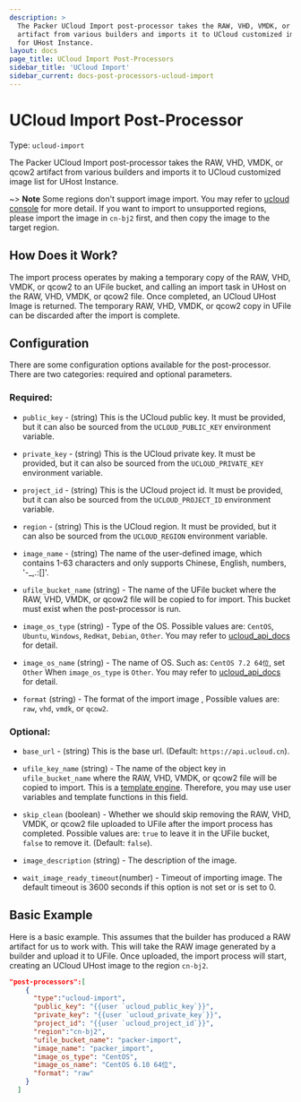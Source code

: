 ```yaml
---
description: >
  The Packer UCloud Import post-processor takes the RAW, VHD, VMDK, or qcow2
  artifact from various builders and imports it to UCloud customized image list
  for UHost Instance.
layout: docs
page_title: UCloud Import Post-Processors
sidebar_title: 'UCloud Import'
sidebar_current: docs-post-processors-ucloud-import
---
```


# UCloud Import Post-Processor

Type: `ucloud-import`

The Packer UCloud Import post-processor takes the RAW, VHD, VMDK, or qcow2 artifact from various builders and imports it to UCloud customized image list for UHost Instance.

~> **Note** Some regions don't support image import. You may refer to [ucloud console](https://console.ucloud.cn/uhost/uimage) for more detail. If you want to import to unsupported regions, please import the image in `cn-bj2` first, and then copy the image to the target region.

## How Does it Work?

The import process operates by making a temporary copy of the RAW, VHD, VMDK, or qcow2 to an UFile bucket, and calling an import task in UHost on the RAW, VHD, VMDK, or qcow2 file. Once completed, an UCloud UHost Image is returned. The temporary RAW, VHD, VMDK, or qcow2 copy in UFile can be discarded after the import is complete.

## Configuration

There are some configuration options available for the post-processor. There
are two categories: required and optional parameters.

### Required:

- `public_key` - (string) This is the UCloud public key. It must be provided, but it can also be sourced from the `UCLOUD_PUBLIC_KEY` environment variable.

- `private_key` - (string) This is the UCloud private key. It must be provided, but it can also be sourced from the `UCLOUD_PRIVATE_KEY` environment variable.

- `project_id` - (string) This is the UCloud project id. It must be provided, but it can also be sourced from the `UCLOUD_PROJECT_ID` environment variable.

- `region` - (string) This is the UCloud region. It must be provided, but it can also be sourced from the `UCLOUD_REGION` environment variable.

- `image_name` - (string) The name of the user-defined image, which contains 1-63 characters and only supports Chinese, English, numbers, '-\_,.:[]'.

- `ufile_bucket_name` (string) - The name of the UFile bucket where the RAW, VHD, VMDK, or qcow2 file will be copied to for import. This bucket must exist when the post-processor is run.

- `image_os_type` (string) - Type of the OS. Possible values are: `CentOS`, `Ubuntu`, `Windows`, `RedHat`, `Debian`, `Other`. You may refer to [ucloud_api_docs](https://docs.ucloud.cn/api/uhost-api/import_custom_image) for detail.

- `image_os_name` (string) - The name of OS. Such as: `CentOS 7.2 64位`, set `Other` When `image_os_type` is `Other`. You may refer to [ucloud_api_docs](https://docs.ucloud.cn/api/uhost-api/import_custom_image) for detail.

- `format` (string) - The format of the import image , Possible values are: `raw`, `vhd`, `vmdk`, or `qcow2`.

### Optional:

- `base_url` - (string) This is the base url. (Default: `https://api.ucloud.cn`).

- `ufile_key_name` (string) - The name of the object key in
  `ufile_bucket_name` where the RAW, VHD, VMDK, or qcow2 file will be copied
  to import. This is a [template engine](/docs/templates/engine).
  Therefore, you may use user variables and template functions in this field.

- `skip_clean` (boolean) - Whether we should skip removing the RAW, VHD, VMDK, or qcow2 file uploaded to UFile after the import process has completed. Possible values are: `true` to leave it in the UFile bucket, `false` to remove it. (Default: `false`).

- `image_description` (string) - The description of the image.

- `wait_image_ready_timeout`(number) - Timeout of importing image. The default timeout is 3600 seconds if this option is not set or is set
  to 0.

## Basic Example

Here is a basic example. This assumes that the builder has produced a RAW artifact for us to work with. This will take the RAW image generated by a builder and upload it to UFile. Once uploaded, the import process will start, creating an UCloud UHost image to the region `cn-bj2`.

```json
"post-processors":[
    {
      "type":"ucloud-import",
      "public_key": "{{user `ucloud_public_key`}}",
      "private_key": "{{user `ucloud_private_key`}}",
      "project_id": "{{user `ucloud_project_id`}}",
      "region":"cn-bj2",
      "ufile_bucket_name": "packer-import",
      "image_name": "packer_import",
      "image_os_type": "CentOS",
      "image_os_name": "CentOS 6.10 64位",
      "format": "raw"
    }
  ]
```
